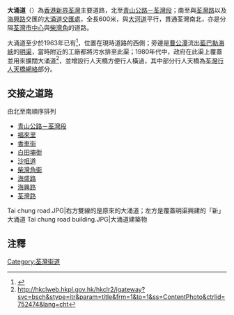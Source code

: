 {{Infobox Hong Kong Road
|   中文街道名稱    =  大涌道
|   英文街道名稱    =  Tai Chung Road
|   圖片    =  Image:North of Tai Chung Road.jpg
|   圖片說明    = 大涌道北行
|   路段總長度    =  1.5
|   車速限制    =  50
|   行車線數量    =  8線，雙程行車
|   所在地區    =  [[新界西|新界西]]
|   起點    =  [[荃灣區|荃灣區]][[荃灣|荃灣]] <br> [[荃景圍|荃景圍]]近[[青山公路|青山公路]]荃灣段
|   終點    =  [[荃灣區|荃灣區]][[荃灣|荃灣]] <br> [[海兴交汇处|海兴交汇处]]
|   通車日期    =  不遲於1963年
}}
{{commonscat|Tai Chung Road}}
'''大涌道'''（{{lang-en|Tai Chung Road}}）為[[香港|香港]][[新界|新界]][[荃灣|荃灣]]主要道路，北至[[青山公路－荃灣段|青山公路－荃灣段]]；南至與[[荃灣路|荃灣路]]以及[[海興路|海興路]]交匯的[[大涌道交匯處|大涌道交匯處]]，全長600米，與[[大河道|大河道]]平行，貫通荃灣南北，亦是分隔[[荃灣市中心|荃灣市中心]]與[[柴灣角|柴灣角]]的道路。

大涌道至少於1963年已有<ref>{{Cite web |url=http://hkclweb.hkpl.gov.hk/hkclr2/object?svc=objrtv&src=CM&itemid=ZPG%2303LSKWT%40%40P1F&pid=1&mime=image%2Fjpeg |title=存档副本 |access-date=2021-09-01 |archive-date=2005-09-14 |archive-url=https://web.archive.org/web/20050914061401/http://hkclweb.hkpl.gov.hk/hkclr2/object?svc=objrtv |dead-url=no }}</ref>，位置在現時道路的西側；旁邊是[[曹公潭|曹公潭]]流出[[藍巴勒海峽|藍巴勒海峽]]的[[香港明渠|明渠]]，當時附近的工廠都將污水排至此渠；1980年代中，政府在此渠上覆蓋並用來擴闊大涌道<ref>http://hkclweb.hkpl.gov.hk/hkclr2/igateway?svc=bsch&stype=itr&param=title&frm=1&to=1&ss=ContentPhoto&ctrlid=752474&lang=cht{{dead link|date=2017年12月 |bot=InternetArchiveBot |fix-attempted=yes }}</ref>，並增設行人天橋方便行人橫過，其中部分行人天橋為[[荃灣行人天橋網絡|荃灣行人天橋網絡]]部分。

== 交接之道路 ==
由北至南順序排列
*[[青山公路－荃灣段|青山公路－荃灣段]]
*[[褔來里|褔來里]]
*[[香車街|香車街]]
*[[白田壩街|白田壩街]]
*[[沙咀道|沙咀道]]
*[[柴灣角街|柴灣角街]]
*[[海盛路|海盛路]]
*[[海興路|海興路]]
*[[荃灣路|荃灣路]]

<gallery>
Tai chung road.JPG|右方雙線的是原來的大涌道；左方是覆蓋明渠興建的「新」大涌道
Tai chung road building.JPG|大涌道建築物
</gallery>

{{HK-road-stub}}

==注釋==
<references/>

[[Category:荃灣街道|Category:荃灣街道]]
